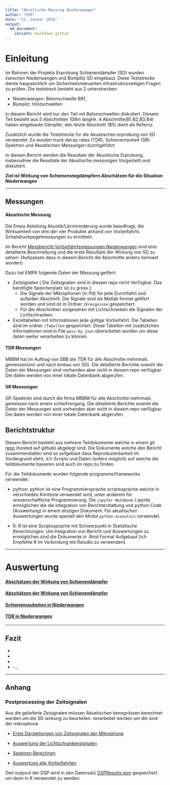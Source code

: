 ```yaml
---
title: "Akustische Messung Niederwangen"
author: "ESR"
date: "21. Januar 2016"
output:
  md_document:
    variant: markdown_github
---
```


# Einleitung 

Im Rahmen der Projekts Erprobung Schienendämpfer (SD) wurden zwischen Niederwangen und Bümplitz SD eingebaut. Diese Teststrecke diente haupsächlich um Sicherheitsrelevanten infrastrukturseitigen Fragen zu prüfen. Die teststreck besteht aus 2 unterstrecken:

- Niederwangen: Betonschwelle B91,
- Bümpliz: Holzschwellen

in diesem Bericht wird nur den Teil mit Betonschwellen diskutiert. Diesem Teil besteht aus 5 Abschnitten 108m länghe. 4 Abschnitte(B1,B2,B3,B4) haben eingebaute Dämpfer, den letzte Abschnitt (B5) dient als Refernz.

Zusätzlich wurde die Teststrecke für die Akustischen erprobung von SD verwendet.
Es wurden track decay rates (TDR), Schienenrauheit (SR) Spektren  und Akustischen Messungen durchgeführt.

In diesem Bericht werden die Resultate der Akustische Erprobung, insbesodree die Resultate der Akustische messungen Vorgestellt und diskutiert.

**Ziel ist Wirkung von Schienenstegdämpfern Abschätzen für die Situation Niederwangen**

----

## Messungen

#### Akustische Messung

Die Empa Abteilung Akustik/Lärmminderung wurde beauftragt, die Wirksamkeit von drei der vier Produkte anhand von Vorbeifahrts Schalldruckpegelmessungen zu ermitteln. 

Im Bericht [Messbericht Vorbeifahrtsmessungen Niederwangen](Messbericht Vorbeifahrtsmessungen Niederwangen sig.pdf) sind eine detallierte Beschreibung und die erste Resultate der Wirkung von SD zu sehen. (Aufpassen dass in diesem Bericht die Abschnitte anders bennant worden)

Dazu hat EMPA folgende Daten der Messung gelifert:

- Zeitsignalen ( Die Zeitsignalen sind in diesem repo nicht Verfügbar. Das benötigte Speicherplatz ist zu gross.):
    - Die Signale der Mikrophonen (in $Pa$) für jede Durchfahrt und aufjeden Abschnitt. Die Signale sind als Matlab format gelifert worden und sind ist in Ordner `/Ereignisse` gespeichert.
    - Für die Abschnitten vorgesehen mit Lichtschranken die Signalen der Lichtschranken.

-  Exceltabellen mit Informationen  jede gültige Vorbeifahrt.  Die Tabellen sind im ordner `/Tabellen` gespeichert. Diese Tabellen mit zusätzlichen Informationen sind in File `pass-by.json` überarbeitet worden um diese daten weiter verarbeiten zu können.

#### TDR Messungen

MBBM hat im Auftrag von SBB die TDR für alle Abschnitte mehrmals gemessen(vor und nach einbau von SD). Die detallierte Berichte sowohl die Daten der Messungen sind vorhanden aber nicht in diesem repo verfügbar. Die daten werden von einer lokale Datenbank abgerufen.

#### SR Messungen

SR-Spektren sind durch die firma MBBM für alle Abschnitte mehrmals gemessen nach einem schleifvorgang. Die detallierte Berichte sowohl die Daten der Messungen sind vorhanden aber nicht in diesem repo verfügbar. Die daten werden von einer lokale Datenbank abgerufen.

## Berichtstruktur

Diesem Bericht besteht aus mehrere Teildokumente welche in einem git [repo](https://github.com/e-sr/ValFX) (hosted auf github) abgelegt sind.
Die Dokumente welche den Bericht zusammenstallen sind so aufgebaut dass Reproduzierbarkeit im Vordergrund steht, d.h Scripts und Daten (sofern möglich) auf welche die teildokumente basieren sind auch im repo zu finden.

Für die Teildokumente wurden folgende programme/frameworks verwendet:
  
- python: python ist eine Programmiersprache scriptssprache welche in verschieden Kontexte verwendet wird, unter anderem für wissenschaftliche Programmierung. Die `jupyter Notebook` (.ipynb) ermöglichen die die Integration von  Berichterstattung und python Code (Auswertung) in einem einzigen Dokument. Für akustischen Auswertungen wurde speziell den Modul `python-acoustics` verwendet.

- R: R ist eine Scriptssprache mit Schwerpunkt in Statistische Berechnungen. Um Integration von Bericht und Auswertungen zu ermöglichen sind die Dokumente in .Rmd Format Aufgebaut (ich Empfehle R im Verbindung mit Rstudio zu verwenden).

----

# Auswertung

#### [Abschätzen der Wirkung von Schienendämpfer](SD_wirkung.md)

#### [Abschätzen der Wirkung von Schienendämpfer](SD_wirkung.md)

#### [Schienenrauheiten in Niederwangen](SR_Ni.md)

#### [TDR in Niederwangen](TDR_Ni.md)




-----

## Fazit

 -
 -
 -
 -
 -...

-----

## Anhang

### Postprocessing der Zeitsignalen

Aus die gelieferte Zeisignalen müssen Akustischen kenngrössen berechnet werden um die SD wirkung zu beurteilen. verarbeitet werden um die  sind der mikrophone

- [Erste Darstellungen von Zeitsignalen der Mikrophone](http://nbviewer.ipython.org/github/e-sr/ValFX/blob/master/AkustischeMessungNiederwangen/darstellungMicSignale.ipynb)

- [Auswertung der Lichtschrankensignalen](http://nbviewer.ipython.org/github/e-sr/ValFX/blob/master/AkustischeMessungNiederwangen/analyseLS.ipynb)

- [Spektren Berechnen](http://nbviewer.ipython.org/github/e-sr/ValFX/blob/master/AkustischeMessungNiederwangen/SpektrenBerechnen.ipynb)

- [Auswertung alle Vorbeifahrten](http://nbviewer.ipython.org/github/e-sr/ValFX/blob/master/AkustischeMessungNiederwangen/DSPAuswertung.ipynb)

Den outpout der DSP  wird in den Datensatz [DSPResults.json](DSPResults.json) gespeichert um dann in R verwendet zu werden.




